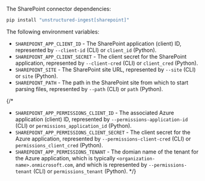The SharePoint connector dependencies:

```bash CLI, Python
pip install "unstructured-ingest[sharepoint]"
```


<AdditionalIngestDependencies />

The following environment variables:

- `SHAREPOINT_APP_CLIENT_ID` - The SharePoint application (client) ID, represented by `--client-id` (CLI) or `client_id` (Python).
- `SHAREPOINT_APP_CLIENT_SECRET` - The client secret for the SharePoint application, represented by `--client-cred` (CLI) or `client_cred` (Python).
- `SHAREPOINT_SITE` - The SharePoint site URL, represented by `--site` (CLI) or `site` (Python).
- `SHAREPOINT_PATH` - The path in the SharePoint site from which to start parsing files, represented by `--path` (CLI) or `path` (Python).

{/*
- `SHAREPOINT_APP_PERMISSIONS_CLIENT_ID` - The associated Azure application (client) ID, represented by `--permissions-application-id` (CLI) or `permissions_application_id` (Python).
- `SHAREPOINT_APP_PERMISSIONS_CLIENT_SECRET` - The client secret for the Azure application, represented by `--permissions-client-cred` (CLI) or `permissions_client_cred` (Python).
- `SHAREPOINT_APP_PERMISSIONS_TENANT` - The domian name of the tenant for the Azure application, which is typically `<organization-name>.onmicrosoft.com`, and which is represented by `--permissions-tenant` (CLI) or `permissions_tenant` (Python).
 */}
